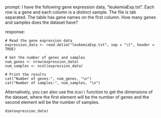prompt:
I have the following gene expression data, "leukemiaExp.txt". Each row is a gene and each column is a distinct sample. The file is tab separated. The table has gene names on the first column. How many genes and samples does the dataset have?

response:
```
# Read the gene expression data
expression_data <- read.delim("leukemiaExp.txt", sep = "\t", header = TRUE)

# Get the number of genes and samples
num_genes <- nrow(expression_data)
num_samples <- ncol(expression_data)

# Print the results
cat("Number of genes:", num_genes, "\n")
cat("Number of samples:", num_samples, "\n")
```
Alternatively, you can also use the `dim()` function to get the dimensions of the dataset, where the first element will be the number of genes and the second element will be the number of samples.
```
dim(expression_data)
```
